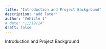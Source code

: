 ```yaml
---
title: "Introduction and Project Background"
description: "add later"
author: "Vehicle 1"
# date: "11/19/24"
draft: false
---
```

Introduction and Project Background
